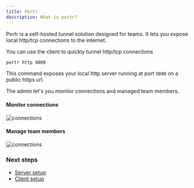 ```yaml
---
title: Portr
description: What is portr?
---
```


Portr is a self-hosted tunnel solution designed for teams. It lets you expose local http/tcp connections to the internet.

You can use the client to quickly tunnel http/tcp connections

```bash
portr http 9000
```

This command exposes your local http server running at port `9000` on a public https url.

The admin let's you monitor connections and managed team members.

#### Monitor connections

![connections](../../assets/connections.png)

#### Manage team members

![connections](../../assets/users.png)


### Next steps

- [Server setup](/server-setup)
- [Client setup](/client-setup)
